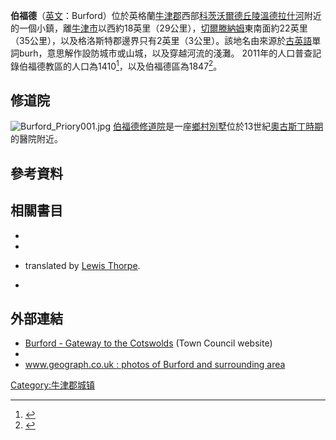 {{Infobox UK place
|中文名= 伯福德
|static_image_name= Main Street in BurfordOxfordshire, UK.jpeg
|static_image_caption=         
|population= 1410
|population_ref= (Parish, [[United_Kingdom_Census_2011|2011 Census]])
|latitude= 51.808
|longitude= -1.637
|os_grid_reference= SP2512
|london_distance= 
|civil_parish= Burford   
|shire_district= [[西牛津郡|西牛津郡]]
|shire_county= [[牛津郡|牛津郡]]
|region= 英格蘭東南
|country= 英格蘭
|post_town= Burford
|postcode_area= OX
|postcode_district= OX18
|dial_code= 01993
|constituency_westminster= [[威特尼_(英國國會選區)|威特尼]]
|website= [http://www.burfordtown.com/ Burford]
}}

'''伯福德'''（[[英文|英文]]：Burford）位於英格蘭[[牛津郡|牛津郡]]西部[[科茨沃爾德丘陵|科茨沃爾德丘陵]][[溫德拉什河|溫德拉什河]]附近的一個小鎮，離[[牛津|牛津市]]以西約18英里（29公里），[[切爾滕納姆|切爾滕納姆]]東南面約22英里（35公里），以及格洛斯特郡邊界只有2英里（3公里）。該地名由來源於[[古英語|古英語]]單詞burh，意思解作設防城市或山城，以及穿越河流的淺灘。 2011年的人口普查記錄伯福德教區的人口為1410<ref>{{cite web |url=http://www.neighbourhood.statistics.gov.uk/dissemination/LeadKeyFigures.do?a=7&b=11121417&c=Burford&d=16&e=62&g=6459904&i=1001x1003x1032x1004&m=0&r=1&s=1418412232234&enc=1 |title=Area: Burford (Parish): Key Figures for 2011 Census: Key Statistics |work=Neighbourhood Statistics |publisher=[[Office_for_National_Statistics|Office for National Statistics]] |accessdate=12 December 2014 |archive-url=https://web.archive.org/web/20160304003705/http://www.neighbourhood.statistics.gov.uk/dissemination/LeadKeyFigures.do?a=7&b=11121417&c=Burford&d=16&e=62&g=6459904&i=1001x1003x1032x1004&m=0&r=1&s=1418412232234&enc=1 |archive-date=2016-03-04 |dead-url=yes }}</ref>，以及伯福德區為1847<ref>{{cite web |url=http://www.neighbourhood.statistics.gov.uk/dissemination/LeadKeyFigures.do?a=7&b=13694213&c=Burford&d=14&e=62&g=6459904&i=1001x1003x1032x1004&m=0&r=1&s=1418412690345&enc=1 |title=Area: Burford (Ward): Key Figures for 2011 Census: Key Statistics |work=Neighbourhood Statistics |publisher=[[Office_for_National_Statistics|Office for National Statistics]] |accessdate=12 December 2014 |archive-url=https://web.archive.org/web/20160304081926/http://www.neighbourhood.statistics.gov.uk/dissemination/LeadKeyFigures.do?a=7&b=13694213&c=Burford&d=14&e=62&g=6459904&i=1001x1003x1032x1004&m=0&r=1&s=1418412690345&enc=1 |archive-date=2016-03-04 |dead-url=yes }}</ref>。

==修道院==
[[File:Burford_Priory001.jpg|thumb]]
[[伯福德修道院|伯福德修道院]]是一座[[英式鄉村別墅|鄉村別墅]]位於13世紀[[希波的奥古斯丁|奧古斯丁時期]]的醫院附近。{{sfn|Sherwood|Pevsner|1974|p=510}} 

==參考資料==
{{reflist}}

==相關書目==
*{{cite book |last=Gardner |first=Robert |year=1852 |title=Directory of Oxfordshire |chapter=Burford Town and Parish |page=not cited |url=http://www.genoot.com/eng/oxf/b/burford/gardner.html |ref=harv |deadurl=yes |archiveurl=https://web.archive.org/web/20160304025349/http://www.genoot.com/eng/oxf/b/burford/gardner.html |archivedate=2016-03-04 |access-date=2015-06-15 }}
*{{cite book |last=Monk |first=William John |title=The History of Burford |url=https://archive.org/details/historyburford00monkgoog |year=1891 |place= Burford & London |publisher=C.W. Swatman; Simpkin, Marshall, Hamilton, Kent & Co. Ltd. |ref=harv}}
*{{cite book |last=Monmouth |first=Geoffrey of |authorlink=Geoffrey of Monmouth |title=The History of the Kings of Britain |origyear=''circa'' 1136 |year=1966 |place=Harmondsworth |publisher= [[Penguin_Books|Penguin Books]] |page=202 |ref=harv}} translated by [[Lewis_Thorpe|Lewis Thorpe]].
*{{cite book |last1=Sherwood |first1=Jennifer |last2=Pevsner |first2=Nikolaus |authorlink2=Nikolaus Pevsner |series=[[Pevsner_Architectural_Guides#Buildings_of_England|The Buildings of England]] |title=Oxfordshire |year=1974 |publisher=[[Penguin_Books|Penguin Books]] |place=Harmondsworth |isbn=0-14-071045-0 |pages=501–522 |ref=harv}}

==外部連結==
{{Commons category|Burford, Oxfordshire}}
{{Wikivoyage}}
{{Wikisource1911Enc|Burford}}
*[https://web.archive.org/web/20150501192515/http://www.burfordtown.com/ Burford - Gateway to the Cotswolds] (Town Council website)
*{{dmoz|/Regional/Europe/United_Kingdom/England/Oxfordshire/Burford/|Burford}}
*[http://www.geograph.org.uk/search.php?i=2652508 www.geograph.co.uk : photos of Burford and surrounding area]{{Wayback|url=http://www.geograph.org.uk/search.php?i=2652508 |date=20150924135014 }}

[[Category:牛津郡城镇|Category:牛津郡城镇]]
